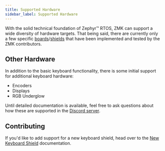 ```yaml
---
title: Supported Hardware
sidebar_label: Supported Hardware
---
```



With the solid technical foundation of Zephyr™ RTOS, ZMK can support a wide diversity of hardware targets.
That being said, there are currently only a few specific [boards](/docs/faq#what-is-a-board)/[shields](faq.md#what-is-a-shield) that have been implemented and tested by the ZMK contributors.

<HardwareList items={Metadata} />

## Other Hardware

In addition to the basic keyboard functionality, there is some initial support for additional keyboard hardware:

- Encoders
- Displays
- RGB Underglow

Until detailed documentation is available, feel free to ask questions about how these are supported in the [Discord server](https://zmk.dev/community/discord/invite).

## Contributing

If you'd like to add support for a new keyboard shield, head over to the [New Keyboard Shield](development/new-shield.md) documentation.
